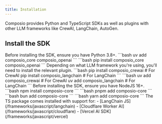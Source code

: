 ```yaml
---
title: Installation
---
```


Composio provides Python and TypeScript SDKs as well as plugins with other LLM frameworks like CrewAI, LangChain, AutoGen.

## Install the SDK

<Tabs>
  <Tab title="Python">
Before installing the SDK, ensure you have Python 3.8+.
  <Steps>
  <Step title="Install Composio">
  <CodeGroup>
  <CodeBlock title="uv">
    ```bash
    uv add composio_core composio_openai
    ```
  </CodeBlock>
  <CodeBlock title="pip">
    ```bash
    pip install composio_core composio_openai
    ```
  </CodeBlock>
  </CodeGroup>
  </Step>
  <Step title="Install the relevant plugin">
    Depending on what LLM framework you're using, you'll need to install the relevant plugin.
    <CodeGroup>
    <CodeBlock title="pip">
    ```bash
    pip install composio_crewai      # For CrewAI
    pip install composio_langchain   # For LangChain
    ```
    </CodeBlock>
    <CodeBlock title="uv">
    ```bash
    uv add composio_crewai      # For CrewAI
    uv add composio_langchain   # For LangChain
    ```
    </CodeBlock>
    </CodeGroup>
    </Step>
    </Steps>
  </Tab>
  <Tab title="TypeScript">
Before installing the SDK, ensure you have NodeJS 16+.
  <Steps>
  <Step title="Install Composio">
  <CodeGroup>
  <CodeBlock title="npm">
    ```bash
    npm install composio-core
    ```
  </CodeBlock>
  <CodeBlock title="pnpm">
  ```bash
  pnpm add composio-core
  ```
  <CodeBlock title="bun">
    ```bash
    bun add composio-core
    ```
  </CodeBlock>
  </CodeBlock>
  <CodeBlock title="yarn">
    ```bash
    yarn add composio-core
    ```
  </CodeBlock>
  </CodeGroup>
  </Step>
  <Step title="Plugins">
  The TS package comes installed with support for:
  - [LangChain JS](/frameworks/javascript/langchain)
  - [Cloudflare Worker AI](/frameworks/javascript/cloudflare)
  - [Vercel AI SDK](/frameworks/javascript/vercel)
  </Step>
  </Steps>
  </Tab>
</Tabs>
